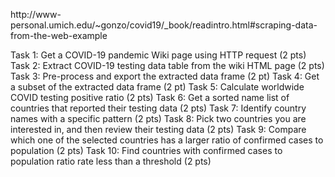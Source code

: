 http://www-personal.umich.edu/~gonzo/covid19/_book/readintro.html#scraping-data-from-the-web-example


Task 1: Get a COVID-19 pandemic Wiki page using HTTP request (2 pts) 
Task 2: Extract COVID-19 testing data table from the wiki HTML page (2 pts) 
Task 3: Pre-process and export the extracted data frame (2 pt) 
Task 4: Get a subset of the extracted data frame (2 pt) 
Task 5: Calculate worldwide COVID testing positive ratio (2 pts) 
Task 6: Get a sorted name list of countries that reported their testing data (2 pts) 
Task 7: Identify country names with a specific pattern (2 pts) 
Task 8: Pick two countries you are interested in, and then review their testing data (2 pts) 
Task 9: Compare which one of the selected countries has a larger ratio of confirmed cases to population (2 pts) 
Task 10: Find countries with confirmed cases to population ratio rate less than a threshold (2 pts) 
